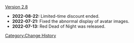 [[Version 2.8]]
*'''2022-08-22:''' Limited-time discount ended.
*'''2022-07-21:''' Fixed the abnormal display of avatar images.
*'''2022-07-13:''' Red Dead of Night was released.
<noinclude>[[Category:Change History]]</noinclude>